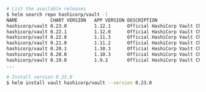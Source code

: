 ```sh
# List the available releases
$ helm search repo hashicorp/vault -l
NAME           	CHART VERSION	APP VERSION	DESCRIPTION
hashicorp/vault	0.23.0       	1.12.1     	Official HashiCorp Vault Chart
hashicorp/vault	0.22.1       	1.12.0     	Official HashiCorp Vault Chart
hashicorp/vault	0.22.0       	1.11.3     	Official HashiCorp Vault Chart
hashicorp/vault	0.21.0       	1.11.2     	Official HashiCorp Vault Chart
hashicorp/vault	0.20.1       	1.10.3     	Official HashiCorp Vault Chart
hashicorp/vault	0.20.0       	1.10.3     	Official HashiCorp Vault Chart
hashicorp/vault	0.19.0       	1.9.2      	Official HashiCorp Vault Chart
...

# Install version 0.23.0
$ helm install vault hashicorp/vault --version 0.23.0
```
